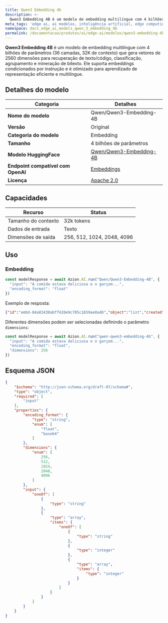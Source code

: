 ```yaml
---
title: Qwen3 Embedding 4b
description: >-
  Qwen3 Embedding 4B é um modelo de embedding multilíngue com 4 bilhões de parâmetros (36 camadas, 32K de contexto) que gera vetores de 2560 dimensões para recuperação de texto/código, classificação, agrupamento e mineração de bitexto. Ele suporta embeddings condicionados por instrução e é otimizado para aprendizado de representação eficiente e multilíngue.
meta_tags: 'edge ai, ai modelos, inteligência artificial, edge computing, qwen'
namespace: docs_edge_ai_models_qwen_3_embedding_4b
permalink: /documentacao/produtos/ai/edge-ai/modelos/qwen3-embedding-4b/
---
```


**Qwen3 Embedding 4B** é um modelo de embedding multilíngue com 4 bilhões de parâmetros (36 camadas, 32K de contexto) que gera vetores de 2560 dimensões para recuperação de texto/código, classificação, agrupamento e mineração de bitexto. Ele suporta embeddings condicionados por instrução e é otimizado para aprendizado de representação eficiente e multilíngue.

## Detalhes do modelo

| Categoria | Detalhes |
|----------|---------|
| **Nome do modelo** | Qwen/Qwen3-Embedding-4B |
| **Versão** | Original |
| **Categoria do modelo** | Embedding |
| **Tamanho** | 4 bilhões de parâmetros |
| **Modelo HuggingFace** | [Qwen/Qwen3-Embedding-4B](https://huggingface.co/Qwen/Qwen3-Embedding-4B) |
| **Endpoint compatível com OpenAI**| [Embeddings](https://platform.openai.com/docs/api-reference/embeddings/create) |
| **Licença** | [Apache 2.0](https://huggingface.co/datasets/choosealicense/licenses/resolve/main/markdown/apache-2.0.md) |

## Capacidades

| Recurso | Status |
|---------|--------|
| Tamanho do contexto | 32k tokens |
| Dados de entrada | Texto |
| Dimensões de saída | 256, 512, 1024, 2048, 4096 |

## Uso

### Embedding

```ts
const modelResponse = await Azion.AI.run("Qwen/Qwen3-Embedding-4B", {
  "input": "A comida estava deliciosa e o garçom...",
  "encoding_format": "float"
})
```

Exemplo de resposta:

```json
{"id":"embd-84a83438abff420e9c785c1659ae8ad6","object":"list","created":1746821207,"model":"Qwen/Qwen3-Embedding-4B","data":[{"index":0,"object":"embedding","embedding":[0.01,...,0.005]}],"usage":{"prompt_tokens":11,"total_tokens":11,"completion_tokens":0,"prompt_tokens_details":null}}
```

Diferentes dimensões podem ser selecionadas definindo o parâmetro `dimensions`:

```ts
const modelResponse = await Azion.AI.run("qwen-qwen3-embedding-4b", {
  "input": "A comida estava deliciosa e o garçom...",
  "encoding_format": "float",
  "dimensions": 256
})
```

## Esquema JSON

```json
{
    "$schema": "http://json-schema.org/draft-07/schema#",
    "type": "object",
    "required": [
        "input"
    ],
    "properties": {
        "encoding_format": {
            "type": "string",
            "enum": [
                "float",
                "base64"
            ]
        },
        "dimensions": {
            "enum": [
                256,
                512,
                1024,
                2048,
                4096
            ]
        },
        "input": {
            "oneOf": [
                {
                    "type": "string"
                },
                {
                    "type": "array",
                    "items": {
                        "oneOf": [
                            {
                                "type": "string"
                            },
                            {
                                "type": "integer"
                            },
                            {
                                "type": "array",
                                "items": {
                                    "type": "integer"
                                }
                            }
                        ]
                    }
                }
            ]
        }
    }
}
```